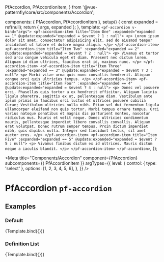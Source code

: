 
  PfAccordion,
  PfAccordionItem,
} from '@vue-patternfly/core/src/components/Accordion';

  components: { PfAccordion, PfAccordionItem },
  setup() {
    const expanded = ref(null);
    return { args, expanded };
  },
  template: `
    <pf-accordion v-bind="args">
      <pf-accordion-item title="Item One" :expanded="expanded == 1" @update:expanded="expanded = $event ? 1 : null">
        <p>
          Lorem ipsum dolor sit amet, consectetur adipisicing elit, sed do eiusmod tempor incididunt ut labore et
          dolore magna aliqua.
        </p>
      </pf-accordion-item>
      <pf-accordion-item title="Item Two" :expanded="expanded == 2" @update:expanded="expanded = $event ? 2 : null">
        <p>
          Vivamus et tortor sed arcu congue vehicula eget et diam. Praesent nec dictum lorem. Aliquam id diam
          ultrices, faucibus erat id, maximus nunc.
        </p>
      </pf-accordion-item>
      <pf-accordion-item title="Item Three" :expanded="expanded == 3" @update:expanded="expanded = $event ? 3 : null">
        <p>
          Morbi vitae urna quis nunc convallis hendrerit. Aliquam congue orci quis ultricies tempus.
        </p>
      </pf-accordion-item>
      <pf-accordion-item title="Item Four" :expanded="expanded == 4" @update:expanded="expanded = $event ? 4 : null">
        <p>
          Donec vel posuere orci. Phasellus quis tortor a ex hendrerit efficitur. Aliquam lacinia ligula pharetra,
          sagittis ex ut, pellentesque diam. Vestibulum ante ipsum primis in faucibus orci luctus et ultrices
          posuere cubilia Curae; Vestibulum ultricies nulla nibh. Etiam vel dui fermentum ligula ullamcorper
          eleifend non quis tortor. Morbi tempus ornare tempus. Orci varius natoque penatibus et magnis dis
          parturient montes, nascetur ridiculus mus. Mauris et velit neque. Donec ultricies condimentum mauris,
          pellentesque imperdiet libero convallis convallis. Aliquam erat volutpat. Donec rutrum semper tempus.
          Proin dictum imperdiet nibh, quis dapibus nulla. Integer sed tincidunt lectus, sit amet auctor eros.
        </p>
      </pf-accordion-item>
      <pf-accordion-item title="Item Five" :expanded="expanded == 5" @update:expanded="expanded = $event ? 5 : null">
        <p>
          Vivamus finibus dictum ex id ultrices. Mauris dictum neque a iaculis blandit.
        </p>
      </pf-accordion-item>
    </pf-accordion>
  `,
});


<Meta title="Components/Accordion" component={PfAccordion} subcomponents={{ PfAccordionItem }} argTypes={{
    level: {
      control: { type: 'select' },
      options: [1, 2, 3, 4, 5, 6],
    },
  }} />

# PfAccordion `pf-accordion`

## Examples

### Default

<Canvas>
  <Story name="Default">
    {Template.bind({})}
  </Story>
</Canvas>

<ArgsTable story="Default" />

### Definition List

<Canvas>
  <Story name="Definition List" args={{dl: true}}>
    {Template.bind({})}
  </Story>
</Canvas>
